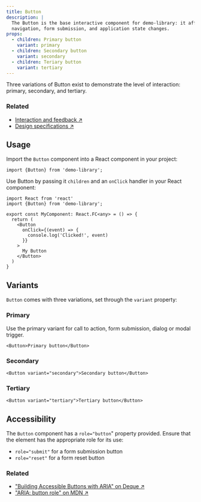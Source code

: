 ```yaml
---
title: Button
description: |
  The Button is the base interactive component for demo-library: it affords
  navigation, form submission, and application state changes.
props:
  - children: Primary button
    variant: primary
  - children: Secondary button
    variant: secondary
  - children: Teriary button
    variant: tertiary
---
```


Three variations of Button exist to demonstrate the level of interaction: primary, secondary, and tertiary.

### Related

* [Interaction and feedback ↗](#)
* [Design specifications ↗](#)

## Usage

Import the `Button` component into a React component in your project:

```tsx
import {Button} from 'demo-library';
```

Use Button by passing it `children` and an `onClick` handler in your React component:

```tsx
import React from 'react'
import {Button} from 'demo-library';

export const MyComponent: React.FC<any> = () => {
  return (
    <Button
      onClick={(event) => {
        console.log('Clicked!', event)
      }}
    >
      My Button
    </Button>
  )
}
```

## Variants

`Button` comes with three variations, set through the `variant` property:

### Primary

Use the primary variant for call to action, form submission, dialog or modal
trigger.

```tsx live
<Button>Primary button</Button>
```

### Secondary

```tsx live
<Button variant="secondary">Secondary button</Button>
```

### Tertiary

```tsx live
<Button variant="tertiary">Tertiary button</Button>
```

## Accessibility

The `Button` component has a `role="button`" property provided. Ensure that the
element has the appropriate role for its use:

* `role="submit"` for a form submission button
* `role="reset"` for a form reset button

### Related

* ["Building Accessible Buttons with ARIA" on Deque ↗](https://www.deque.com/blog/accessible-aria-buttons/)
* ["ARIA: button role" on MDN ↗](https://developer.mozilla.org/en-US/docs/Web/Accessibility/ARIA/Roles/button_role/)

